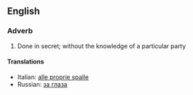 ==English==

===Adverb===
{{infl|en|adverbs|head='''[[behind]] [[one's]] [[back]]}}

# {{idiom}} Done in secret; without the knowledge of a particular party

====Translations====
* Italian: [[alle proprie spalle]]
* Russian: [[за глаза]]